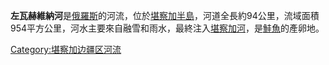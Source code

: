 '''左瓦赫維納河'''是[[俄羅斯|俄羅斯]]的河流，位於[[堪察加半島|堪察加半島]]，河道全長約94公里，流域面積954平方公里，河水主要來自融雪和雨水，最終注入[[堪察加河|堪察加河]]，是[[鮭魚|鮭魚]]的產卵地。

{{Russia-geo-stub}}

[[Category:堪察加边疆区河流|Category:堪察加边疆区河流]]